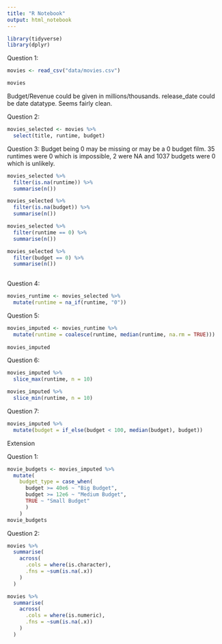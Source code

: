 ```yaml
---
title: "R Notebook"
output: html_notebook
---
```


```r
library(tidyverse)
library(dplyr)
```


Question 1:

```r
movies <- read_csv("data/movies.csv")

movies
```

Budget/Revenue could be given in millions/thousands. release_date could be date datatype. Seems fairly clean.

Question 2:

```r
movies_selected <- movies %>% 
  select(title, runtime, budget)
```

Question 3:
Budget being 0 may be missing or may be a 0 budget film. 35 runtimes were 0 which is impossible, 2 were NA and 1037 budgets were 0 which is unlikely.

```r
movies_selected %>% 
  filter(is.na(runtime)) %>% 
  summarise(n())

movies_selected %>% 
  filter(is.na(budget)) %>% 
  summarise(n())

movies_selected %>% 
  filter(runtime == 0) %>% 
  summarise(n())

movies_selected %>% 
  filter(budget == 0) %>% 
  summarise(n())
  
```

Question 4:

```r
movies_runtime <- movies_selected %>% 
  mutate(runtime = na_if(runtime, "0"))
```

Question 5:


```r
movies_imputed <- movies_runtime %>% 
  mutate(runtime = coalesce(runtime, median(runtime, na.rm = TRUE))) 
  
movies_imputed

```

Question 6:

```r
movies_imputed %>% 
  slice_max(runtime, n = 10)

movies_imputed %>% 
  slice_min(runtime, n = 10)
```

Question 7:

```r
movies_imputed %>% 
  mutate(budget = if_else(budget < 100, median(budget), budget))

```

Extension

Question 1:

```r
movie_budgets <- movies_imputed %>% 
  mutate(
    budget_type = case_when(
      budget >= 40e6 ~ "Big Budget",
      budget >= 12e6 ~ "Medium Budget",
      TRUE ~ "Small Budget"
      )
    )
movie_budgets
```


Question 2:

```r
movies %>% 
  summarise(
    across(
      .cols = where(is.character),
      .fns = ~sum(is.na(.x))
    )
  )

movies %>% 
  summarise(
    across(
      .cols = where(is.numeric),
      .fns = ~sum(is.na(.x))
    )
  )
```


